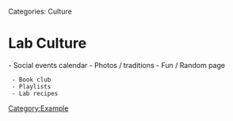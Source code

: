 Categories: Culture

= Lab Culture =

- Social events calendar
- Photos / traditions
- Fun / Random page
  - Book club
  - Playlists
  - Lab recipes

[[Category:Example]]
